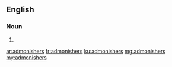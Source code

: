 ==English==

===Noun===
{{head|en|plural}}

# {{plural of|admonisher|lang=en|nocat=1}}

[[ar:admonishers]]
[[fr:admonishers]]
[[ku:admonishers]]
[[mg:admonishers]]
[[my:admonishers]]